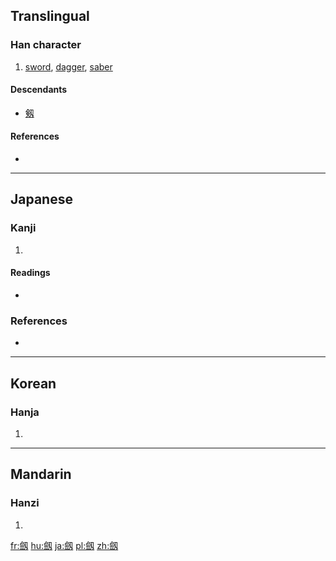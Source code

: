 {{also|劒}}

==Translingual==

===Han character===
{{Han char|rn=18|rad=刀|as=14|sn=16|four=|canj=人人尸大 (OOSK)|ids=⿰[[僉]][[刄]]}}

# [[sword]], [[dagger]], [[saber]]

====Descendants====
* [[剱]]

====References====
* {{Han ref|kx=0145.211|dkj=02245|dj=0327.020|hdz=10360.070|uh=5294|ud=21140}}

----

==Japanese==

===Kanji===
{{ja-kanji|grade=|rs=刀14}}

# {{alternative form of|劒|lang=ja}}

====Readings====
* {{ja-readings|on=[[けん]] (ken)|kun=[[つるぎ]] (tsurugi)}}

===References===
* {{R:Koseki Moji|026250}}

----

==Korean==

===Hanja===
{{ko-hanja|hangeul=[[검]]|rv=geom|mr=kŏm}}

# {{defn|lang=ko|sort=刀14}}

----

==Mandarin==

===Hanzi===
{{cmn-hanzi|pin=[[jiàn]] ([[jian4]])|wg=chien<sup>4</sup>}}

# {{defn|lang=cmn|sort=刀14}}

[[fr:劔]]
[[hu:劔]]
[[ja:劔]]
[[pl:劔]]
[[zh:劔]]